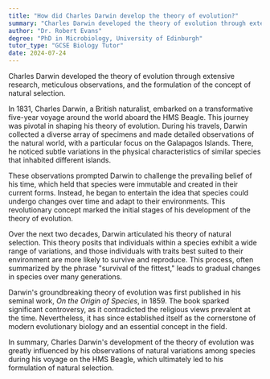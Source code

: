 ```yaml
---
title: "How did Charles Darwin develop the theory of evolution?"
summary: "Charles Darwin developed the theory of evolution through extensive research, observations, and the formulation of natural selection."
author: "Dr. Robert Evans"
degree: "PhD in Microbiology, University of Edinburgh"
tutor_type: "GCSE Biology Tutor"
date: 2024-07-24
---
```


Charles Darwin developed the theory of evolution through extensive research, meticulous observations, and the formulation of the concept of natural selection.

In 1831, Charles Darwin, a British naturalist, embarked on a transformative five-year voyage around the world aboard the HMS Beagle. This journey was pivotal in shaping his theory of evolution. During his travels, Darwin collected a diverse array of specimens and made detailed observations of the natural world, with a particular focus on the Galapagos Islands. There, he noticed subtle variations in the physical characteristics of similar species that inhabited different islands.

These observations prompted Darwin to challenge the prevailing belief of his time, which held that species were immutable and created in their current forms. Instead, he began to entertain the idea that species could undergo changes over time and adapt to their environments. This revolutionary concept marked the initial stages of his development of the theory of evolution.

Over the next two decades, Darwin articulated his theory of natural selection. This theory posits that individuals within a species exhibit a wide range of variations, and those individuals with traits best suited to their environment are more likely to survive and reproduce. This process, often summarized by the phrase "survival of the fittest," leads to gradual changes in species over many generations.

Darwin's groundbreaking theory of evolution was first published in his seminal work, *On the Origin of Species*, in 1859. The book sparked significant controversy, as it contradicted the religious views prevalent at the time. Nevertheless, it has since established itself as the cornerstone of modern evolutionary biology and an essential concept in the field.

In summary, Charles Darwin's development of the theory of evolution was greatly influenced by his observations of natural variations among species during his voyage on the HMS Beagle, which ultimately led to his formulation of natural selection.
    